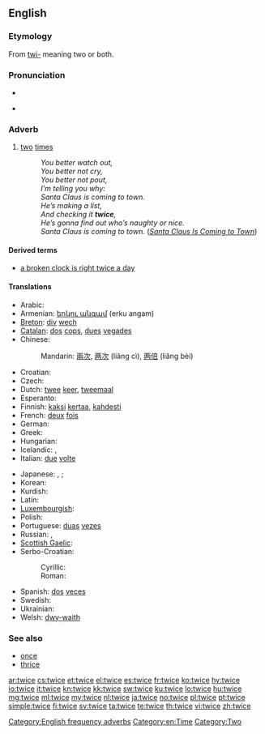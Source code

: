 ==English==

===Etymology===
From [[twi-]] meaning two or both.

===Pronunciation===
* {{IPA|/twaɪs/|lang=en}}
* {{audio|en-us-twice.ogg|Audio (US)}}
*: {{rhymes|aɪs}}

===Adverb===
{{en-adv|-}}

# [[two]] [[time]]s
#:''You better watch out,<br>You better not cry,<br>You better not pout,<br>I’m telling you why:<br>Santa Claus is coming to town.<br>He’s making a list,<br>And checking it '''twice''',<br>He’s gonna find out who’s naughty or nice.<br>Santa Claus is coming to town.'' (''[[w:en:Santa Claus Is Coming to Town|Santa Claus Is Coming to Town]]'')

====Derived terms====
* [[a broken clock is right twice a day]]

====Translations====
{{trans-top|two times}}
* Arabic: {{t-|ar|مرتين|tr=maratáyn}}
* Armenian: [[երկու անգամ]] (erku angam)
* [[Breton]]: [[div]] [[wech]]
* [[Catalan]]: [[dos]] [[cops]], [[dues]] [[vegades]]
* Chinese:
*: Mandarin: [[兩]][[次]], [[两]][[次]] (liǎng cì), [[两]][[倍]] (liǎng bèi)
* Croatian: {{t-|hr|dvaput}}
* Czech: {{t-|cs|dvakrát}}
* Dutch: [[twee]] [[keer]], [[tweemaal]]
* Esperanto: {{t-|eo|dufoje|xs=Esperanto}}
* Finnish: [[kaksi]] [[kertaa]], [[kahdesti]]
* French: [[deux]] [[fois]]
* German: {{t+|de|zweimal}}
* Greek: {{t+|el|δις|tr=dhis}}
* Hungarian: {{t+|hu|kétszer}}
* Icelandic: {{t+|is|tvisvar}}, {{t|is|tvívegis}}
* Italian: [[due]] [[volte]]
{{trans-mid}}
* Japanese: {{t+|ja|二度|tr=にど, nido}}, {{t|ja|二回|tr=にかい, nikai}} {{qualifier|for frequency}}; {{t|ja|二倍|tr=にばい, nibai}} {{qualifier|for scale ratio}}
* Korean: {{t|ko|두번|tr=dubeon|sc=Hang}}
* Kurdish: {{ku-Arab|[[دووجار]]}}
* Latin: {{t+|la|bis}}
* [[Luxembourgish]]: {{t|lb|zweemol}}
* Polish: {{t|pl|dwukrotnie}}
* Portuguese: [[duas]] [[vez#Portuguese|vezes]]
* Russian: {{t+|ru|дважды|tr=dváždy}},  {{t|ru|два раза|tr=dva ráza}}
* [[Scottish Gaelic]]: {{t|gd|dà}} {{t|gd|uair}}
* Serbo-Croatian:
*: Cyrillic: {{t|sh|двапут|alt=два́пут|sc=Cyrl|xs=Serbo-Croatian}}
*: Roman: {{t|sh|dvaput|alt=dváput|xs=Serbo-Croatian}}
* Spanish: [[dos]] [[vez#Spanish|veces]]
* Swedish: {{t+|sv|två}} {{t+|sv|gånger}}
* Ukrainian: {{t|uk|двічі |tr=dvichi|sc=Cyrl}}
* Welsh: [[dwy-waith]]
{{trans-bottom}}

===See also===
* [[once]]
* [[thrice]]

[[Category:English frequency adverbs]]
[[Category:en:Time]]
[[Category:Two]]

[[ar:twice]]
[[cs:twice]]
[[et:twice]]
[[el:twice]]
[[es:twice]]
[[fr:twice]]
[[ko:twice]]
[[hy:twice]]
[[io:twice]]
[[it:twice]]
[[kn:twice]]
[[kk:twice]]
[[sw:twice]]
[[ku:twice]]
[[lo:twice]]
[[hu:twice]]
[[mg:twice]]
[[ml:twice]]
[[my:twice]]
[[nl:twice]]
[[ja:twice]]
[[no:twice]]
[[pl:twice]]
[[pt:twice]]
[[simple:twice]]
[[fi:twice]]
[[sv:twice]]
[[ta:twice]]
[[te:twice]]
[[th:twice]]
[[vi:twice]]
[[zh:twice]]